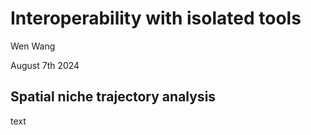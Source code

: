 # Interoperability with isolated tools

Wen Wang

August 7th 2024


## Spatial niche trajectory analysis

text

